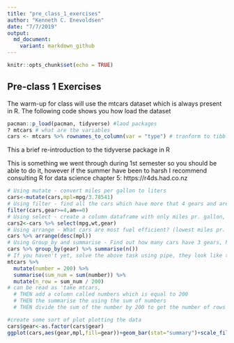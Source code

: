 ```yaml
---
title: "pre_class_1_exercises"
author: "Kenneth C. Enevoldsen"
date: "7/7/2019"
output:   
  md_document:
    variant: markdown_github
---
```


```r
knitr::opts_chunk$set(echo = TRUE)
```

## Pre-class 1 Exercises

The warm-up for class will use the mtcars dataset which is always present in R.
The following code shows you how load the dataset

```r
pacman::p_load(pacman, tidyverse) #laod packages
? mtcars # what are the variables
cars <- mtcars %>% rownames_to_column(var = "type") # tranform to tibble
```


This a brief re-introduction to the tidyverse package in R

This is something we went through during 1st semester so you should be able to do it, however if the summer have been to harsh I recommend consulting R for data science chapter 5: https://r4ds.had.co.nz
```r
# Using mutate - convert miles per gallon to liters
cars<-mutate(cars,mpl=mpg/3.78541)
# Using filter - find all the cars which have more that 4 gears and are automatic
filter(cars,gear>=4,am==0)
# Using select - create a column dataframe with only miles pr. gallon, weight and number og gears
cars2<-cars %>% select(mpg,wt,gear)
# Using arrange - What cars are most fuel efficient? (lowest miles pr. liter/gallon)
cars %>% arrange(desc(mpl))
# Using Group_by and summarise - Find out how many cars have 3 gears, how many have 4 and how many have 5 (tip use n(), with summarise to count number of occurences)
cars %>% group_by(gear) %>% summarise(n()) 
# If you haven't yet, solve the above task using pipe, they look like this '%>%' and can be read as 'then' e.g. the following lines:
mtcars %>% 
  mutate(number = 200) %>% 
  summarise(sum_num = sum(number)) %>% 
  mutate(n_row = sum_num / 200)
# can be read as 'take mtcars, 
  # THEN add a column called numbers which is equal to 200
  # THEN the summarise the using the sum of numbers 
  # THEN divide the sum of the number by 200 to get the number of rows

#create some sort of plot plotting the data
cars$gear<-as.factor(cars$gear)
ggplot(cars,aes(gear,mpl,fill=gear))+geom_bar(stat="summary")+scale_fill_manual(values=c("skyblue", "blue","dark blue"))

```


